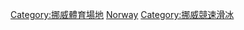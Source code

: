 [[Category:挪威體育場地|Category:挪威體育場地]]
[[Category:各國競速滑冰場館|Norway]]
[[Category:挪威競速滑冰|Category:挪威競速滑冰]]